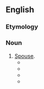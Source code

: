 ==English==

===Etymology===
{{rfe|en}}

===Noun===
{{en-noun}}

# [[spouse|Spouse]].
#* {{RQ:Shakespeare All's Well|ii|3|text=''Parolles:'' He wears his honour in a box, unseen<!--,--><br>That hugs his '''kicky-wicky''' here at home<!--,--><br>Spending his manly marrow in her arms<!--,-->}}
#* {{quote-book|en|year=1909|author=W. J. M. Starkie|title=The Acharnians of Aristophanes|publisher=Macmillan and co.|page=209|passage=What a laughable request the bride urges so earnestly&nbsp;!—to wit, that her '''kicky-wicky''' may bide cosily at home.}}
#* {{quote-book|en|year=1991|author=Patrick O'Brian|title=The Fortune of War|publisher=W. W. Norton & Company,|isbn=0393308138|page=195
|passage=‘And pray what is the significance of '''kicky-wicky'''?’<br>Jack took it and his face grew paler still with anger: this was...a most private letter}}
#* {{quote-book|en|year=1986|author=James L. Calderwood|title=The Properties of <!--i-->Othello<!--/i-->|isbn=0870236660|page=77
|passage=Manly marrow must be protected at all costs: expend it on '''kicky-wickies''' and you will not only lose your masculinity but very likely become somewhat '''kicky-wicky''' yourself.}}